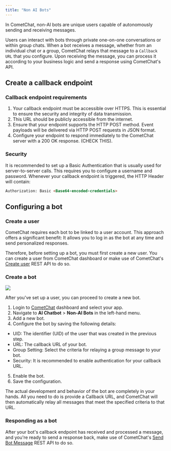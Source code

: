```yaml
---
title: "Non AI Bots"
---
```


In CometChat, non-AI bots are unique users capable of autonomously sending and receiving messages.

Users can interact with bots through private one-on-one conversations or within group chats. When a bot receives a message, whether from an individual chat or a group, CometChat relays that message to a `Callback URL` that you configure. Upon receiving the message, you can process it according to your business logic and send a response using CometChat's API.

## Create a callback endpoint

### Callback endpoint requirements

1. Your callback endpoint must be accessible over HTTPS. This is essential to ensure the security and integrity of data transmission.
2. This URL should be publicly accessible from the internet.
3. Ensure that your endpoint supports the HTTP POST method. Event payloads will be delivered via HTTP POST requests in JSON format.
4. Configure your endpoint to respond immediately to the CometChat server with a 200 OK response. (CHECK THIS).

### Security

It is recommended to set up a Basic Authentication that is usually used for server-to-server calls. This requires you to configure a username and password. Whenever your callback endpoint is triggered, the HTTP Header will contain:

```html
Authorization: Basic <Base64-encoded-credentials>
```

## Configuring a bot

### Create a user

CometChat requires each bot to be linked to a user account. This approach offers a significant benefit: It allows you to log in as the bot at any time and send personalized responses.

Therefore, before setting up a bot, you must first create a new user. You can create a user from CometChat dashboard or make use of CometChat's [Create user](https://api-explorer.cometchat.com/reference/creates-user) REST API to do so.

### Create a bot

<Frame>
  <img src="/images/5a74d35b-create-cometchat-bot-211f8be82677e542a1334fbaa03bf975.png" />
</Frame>

After you've set up a user, you can proceed to create a new bot.

1. Login to [CometChat](https://app.cometchat.com/login) dashboard and select your app.
2. Navigate to **AI Chatbot** > **Non-AI Bots** in the left-hand menu.
3. Add a new bot.
4. Configure the bot by saving the following details:

* UID: The identifier (UID) of the user that was created in the previous step.
* URL: The callback URL of your bot.
* Group Setting: Select the criteria for relaying a group message to your bot.
* Security: It is recommended to enable authentication for your callback URL.

5. Enable the bot.
6. Save the configuration.

The actual development and behavior of the bot are completely in your hands. All you need to do is provide a Callback URL, and CometChat will then automatically relay all messages that meet the specified criteria to that URL.

### Responding as a bot

After your bot's callback endpoint has received and processed a message, and you're ready to send a response back, make use of CometChat's [Send Bot Message](https://api-explorer.cometchat.com/reference/sends-bot-message) REST API to do so.
